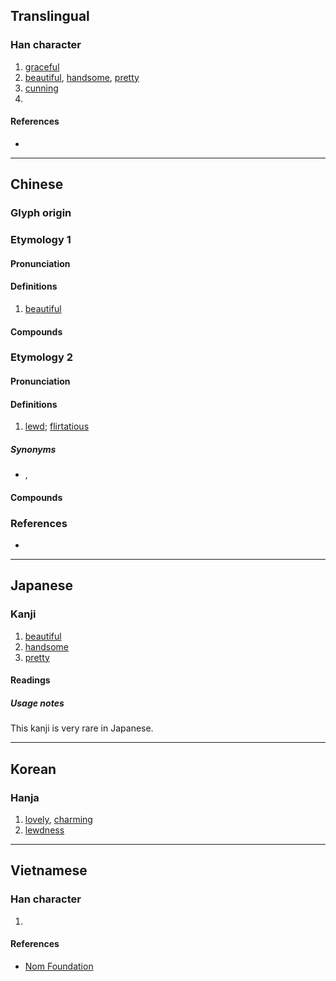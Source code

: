 {{character info}}
==Translingual==

===Han character===
{{Han char|rn=38|rad=女|as=06|sn=9|four=40448|canj=VYCK|ids=⿰女交}}

# [[graceful]]
# [[beautiful]], [[handsome]], [[pretty]]
# [[cunning]]
# {{surname|zh}}

====References====
* {{Han ref|kx=0260.060|dkj=06214|dj=0526.060|hdz=21047.050|uh=59E3|ud=23011|bh=ABBB|bd=43963}}

----

==Chinese==
{{zh-forms}}

===Glyph origin===
{{Han etym}}

===Etymology 1===

====Pronunciation====
{{zh-pron
|m=姣
|c=gaau2
|mn-t=giao1/giou1
|mn-t_note=giou1 - Chaozhou
|mc=2
|oc=1
|cat=a
}}

====Definitions====
{{zh-hanzi}}

# {{lb|zh|literary}} [[beautiful]]

====Compounds====
{{zh-der|夸姣|姣好|姣媚|姣美|姣麗|娥姣}}

===Etymology 2===
{{zh-forms|alt=媱-Hakka,嬈-Hokkien,嫐-Hokkien; Leizhou Min}}

====Pronunciation====
{{zh-pron
|m=xiáo
|c=haau4
|h=pfs=hièu;gd=hiau2
|mn=hiâu
|mc=1
|oc=2
|cat=a
}}

====Definitions====
{{zh-hanzi}}

# {{lb|zh|obsolete|or|Cantonese|Hakka|Hokkien|Leizhou Min|Hainanese|of a woman}} [[lewd]]; [[flirtatious]]

=====Synonyms=====
* {{sense|lewd}} {{zh-l|淫蕩}}, {{zh-l|淫亂}}

====Compounds====
{{zh-der|姣婆|發姣|姣嫲|姣牛嫲|姣查某|姣婊|老姣|姣羅|姣屍扽篤|發姣發扽|姣氣|姣花}}

===References===
* {{R:yue:Hanzi}}

----

==Japanese==

===Kanji===
{{ja-kanji|grade=|rs=女06}}

# [[beautiful]]
# [[handsome]]
# [[pretty]]

====Readings====
{{ja-readings
|goon=きょう<けう
|kanon=こう<かう
|kun=みめよ-い, うつく-し.い, いさぎよ-い
}}

=====Usage notes=====
This kanji is very rare in Japanese.

----

==Korean==

===Hanja===
{{ko-hanja|hangeul=교|rv=gyo|mr=kyo}}

# [[lovely]], [[charming]]
# [[lewdness]]

----

==Vietnamese==

===Han character===
{{vi-readings|reading=giảo|rs=女06}}

# {{rfdef|vi|sort=女06}}

====References====
* [http://nomfoundation.org/common/nom_details.php?codepoint=59e3 Nom Foundation]